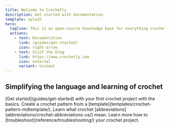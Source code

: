```yaml
---
title: Welcome to Crochetly
description: Get started with documentation.
template: splash
hero:
  tagline: This is an open-source knowledge base for everything crochet.
  actions:
    - text: Documentation
      link: /guides/get-started/
      icon: right-arrow
    - text: Visit the blog
      link: https://www.crochetly.com
      icon: external
      variant: minimal
---
```



## Simplifying the language and learning of crochet

<CardGrid>
	<Card title="Get started" icon="pencil">
		 [Get started](guides/get-started) with your first crochet project with the basics. 
	</Card>
	<Card title="Templates" icon="add-document">
		Create a crochet pattern from a [template](templates/crochet-pattern-mdtemplate/).
	</Card>
	<Card title="Abbreviations" icon="setting">
		Learn what crochet [abbreviations](abbreviations/crochet-abbreviations-us/) mean.
	</Card>
	<Card title="Troubleshooting" icon="open-book">
		Learn more how to [troubleshoot](reference/troubleshooting/) your crochet project.
	</Card>
</CardGrid>

